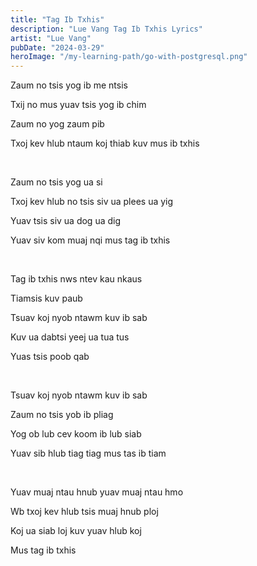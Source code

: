 ```yaml
---
title: "Tag Ib Txhis"
description: "Lue Vang Tag Ib Txhis Lyrics"
artist: "Lue Vang"
pubDate: "2024-03-29"
heroImage: "/my-learning-path/go-with-postgresql.png"
---
```


Zaum no tsis yog ib me ntsis

Txij no mus yuav tsis yog ib chim

Zaum no yog zaum pib

Txoj kev hlub ntaum koj thiab kuv mus ib txhis

<br />

Zaum no tsis yog ua si

Txoj kev hlub no tsis siv ua plees ua yig

Yuav tsis siv ua dog ua dig

Yuav siv kom muaj nqi mus tag ib txhis

<br />

Tag ib txhis nws ntev kau nkaus

Tiamsis kuv paub

Tsuav koj nyob ntawm kuv ib sab

Kuv ua dabtsi yeej ua tua tus

Yuas tsis poob qab

<br />

Tsuav koj nyob ntawm kuv ib sab

Zaum no tsis yob ib pliag

Yog ob lub cev koom ib lub siab

Yuav sib hlub tiag tiag mus tas ib tiam

<br />

Yuav muaj ntau hnub yuav muaj ntau hmo

Wb txoj kev hlub tsis muaj hnub ploj

Koj ua siab loj kuv yuav hlub koj

Mus tag ib txhis

